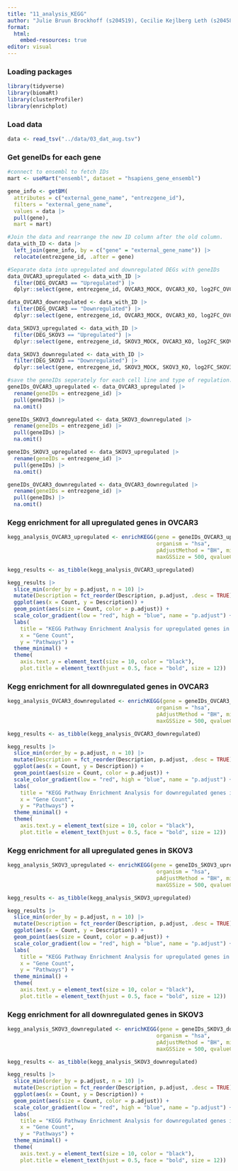 ```yaml
---
title: "11_analysis_KEGG"
author: "Julie Bruun Brockhoff (s204519), Cecilie Kejlberg Leth (s204584), Amalie Drud Nielsen (s204560), Chrysillis Hellemann Polhaus (s153664), Lise Lotte Eriksen (s154123)"
format: 
  html:
    embed-resources: true
editor: visual
---
```


### Loading packages

```r
library(tidyverse)
library(biomaRt)
library(clusterProfiler)
library(enrichplot)
```

### Load data

```r
data <- read_tsv("../data/03_dat_aug.tsv")
```

### Get geneIDs for each gene 

```r
#connect to ensembl to fetch IDs
mart <- useMart("ensembl", dataset = "hsapiens_gene_ensembl") 

gene_info <- getBM(
  attributes = c("external_gene_name", "entrezgene_id"),  
  filters = "external_gene_name",
  values = data |>  
  pull(gene), 
  mart = mart)

#Join the data and rearrange the new ID column after the old column. 
data_with_ID <- data |> 
  left_join(gene_info, by = c("gene" = "external_gene_name")) |>
  relocate(entrezgene_id, .after = gene)

#Separate data into upregulated and downregulated DEGs with geneIDs
data_OVCAR3_upregulated <- data_with_ID |> 
  filter(DEG_OVCAR3 == "Upregulated") |> 
  dplyr::select(gene, entrezgene_id, OVCAR3_MOCK, OVCAR3_KO, log2FC_OVCAR3)

data_OVCAR3_downregulated <- data_with_ID |> 
  filter(DEG_OVCAR3 == "Downregulated") |> 
  dplyr::select(gene, entrezgene_id, OVCAR3_MOCK, OVCAR3_KO, log2FC_OVCAR3)

data_SKOV3_upregulated <- data_with_ID |> 
  filter(DEG_SKOV3 == "Upregulated") |> 
  dplyr::select(gene, entrezgene_id, SKOV3_MOCK, OVCAR3_KO, log2FC_SKOV3)

data_SKOV3_downregulated <- data_with_ID |> 
  filter(DEG_SKOV3 == "Downregulated") |> 
  dplyr::select(gene, entrezgene_id, SKOV3_MOCK, SKOV3_KO, log2FC_SKOV3)

#save the geneIDs seperately for each cell line and type of regulation:
geneIDs_OVCAR3_upregulated <- data_OVCAR3_upregulated |> 
  rename(geneIDs = entrezgene_id) |>  
  pull(geneIDs) |> 
  na.omit()

geneIDs_SKOV3_downregulated <- data_SKOV3_downregulated |> 
  rename(geneIDs = entrezgene_id) |>  
  pull(geneIDs) |> 
  na.omit()

geneIDs_SKOV3_upregulated <- data_SKOV3_upregulated |> 
  rename(geneIDs = entrezgene_id) |>  
  pull(geneIDs) |> 
  na.omit()

geneIDs_OVCAR3_downregulated <- data_OVCAR3_downregulated |> 
  rename(geneIDs = entrezgene_id) |>  
  pull(geneIDs) |> 
  na.omit()

```

### Kegg enrichment for all upregulated genes in OVCAR3 

```r
kegg_analysis_OVCAR3_upregulated <- enrichKEGG(gene = geneIDs_OVCAR3_upregulated, 
                                               organism = "hsa", 
                                               pAdjustMethod = "BH", minGSSize = 10,
                                               maxGSSize = 500, qvalueCutoff = 0.05)

kegg_results <- as_tibble(kegg_analysis_OVCAR3_upregulated)

kegg_results |> 
  slice_min(order_by = p.adjust, n = 10) |>               
  mutate(Description = fct_reorder(Description, p.adjust, .desc = TRUE)) |>   
  ggplot(aes(x = Count, y = Description)) +                
  geom_point(aes(size = Count, color = p.adjust)) +        
  scale_color_gradient(low = "red", high = "blue", name = "p.adjust") +  
  labs(
    title = "KEGG Pathway Enrichment Analysis for upregulated genes in OVCAR3",
    x = "Gene Count",
    y = "Pathways") +
  theme_minimal() +
  theme(
    axis.text.y = element_text(size = 10, color = "black"),
    plot.title = element_text(hjust = 0.5, face = "bold", size = 12))

```

### Kegg enrichment for all downregulated genes in OVCAR3 

```r
kegg_analysis_OVCAR3_downregulated <- enrichKEGG(gene = geneIDs_OVCAR3_downregulated, 
                                               organism = "hsa", 
                                               pAdjustMethod = "BH", minGSSize = 10,
                                               maxGSSize = 500, qvalueCutoff = 0.05)

kegg_results <- as_tibble(kegg_analysis_OVCAR3_downregulated)

kegg_results |> 
  slice_min(order_by = p.adjust, n = 10) |>               
  mutate(Description = fct_reorder(Description, p.adjust, .desc = TRUE)) |>   
  ggplot(aes(x = Count, y = Description)) +                
  geom_point(aes(size = Count, color = p.adjust)) +        
  scale_color_gradient(low = "red", high = "blue", name = "p.adjust") +  
  labs(
    title = "KEGG Pathway Enrichment Analysis for downregulated genes in OVCAR3",
    x = "Gene Count",
    y = "Pathways") +
  theme_minimal() +
  theme(
    axis.text.y = element_text(size = 10, color = "black"),
    plot.title = element_text(hjust = 0.5, face = "bold", size = 12))

```

### Kegg enrichment for all upregulated genes in SKOV3 

```r
kegg_analysis_SKOV3_upregulated <- enrichKEGG(gene = geneIDs_SKOV3_upregulated, 
                                               organism = "hsa", 
                                               pAdjustMethod = "BH", minGSSize = 10,
                                               maxGSSize = 500, qvalueCutoff = 0.05)

kegg_results <- as_tibble(kegg_analysis_SKOV3_upregulated)

kegg_results |> 
  slice_min(order_by = p.adjust, n = 10) |>               
  mutate(Description = fct_reorder(Description, p.adjust, .desc = TRUE)) |>   
  ggplot(aes(x = Count, y = Description)) +                
  geom_point(aes(size = Count, color = p.adjust)) +        
  scale_color_gradient(low = "red", high = "blue", name = "p.adjust") +  
  labs(
    title = "KEGG Pathway Enrichment Analysis for upregulated genes in SKOV3",
    x = "Gene Count",
    y = "Pathways") +
  theme_minimal() +
  theme(
    axis.text.y = element_text(size = 10, color = "black"),
    plot.title = element_text(hjust = 0.5, face = "bold", size = 12))

```

### Kegg enrichment for all downregulated genes in SKOV3 

```r
kegg_analysis_SKOV3_downregulated <- enrichKEGG(gene = geneIDs_SKOV3_downregulated, 
                                               organism = "hsa", 
                                               pAdjustMethod = "BH", minGSSize = 10,
                                               maxGSSize = 500, qvalueCutoff = 0.05)

kegg_results <- as_tibble(kegg_analysis_SKOV3_downregulated)

kegg_results |> 
  slice_min(order_by = p.adjust, n = 10) |>               
  mutate(Description = fct_reorder(Description, p.adjust, .desc = TRUE)) |>   
  ggplot(aes(x = Count, y = Description)) +                
  geom_point(aes(size = Count, color = p.adjust)) +        
  scale_color_gradient(low = "red", high = "blue", name = "p.adjust") +  
  labs(
    title = "KEGG Pathway Enrichment Analysis for downregulated genes in SKOV3",
    x = "Gene Count",
    y = "Pathways") +
  theme_minimal() +
  theme(
    axis.text.y = element_text(size = 10, color = "black"),
    plot.title = element_text(hjust = 0.5, face = "bold", size = 12))
```
